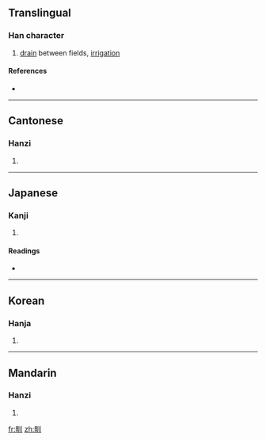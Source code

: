 ==Translingual==

===Han character===
{{Han char|rn=102|rad=田|as=03|sn=8|four=6200<sub>0</sub>|canj=田中中中 (WLLL)}}

# [[drain]] between fields, [[irrigation]]

====References====
* {{Han ref|kx=0759.090|dkj=21740|dj=1169.090|hdz=42530.110|uh=753D|ud=30013|bh=AAB6|bd=43702}}

----

==Cantonese==

===Hanzi===
{{yue-hanzi|jyut=|y=jan3}}

# {{defn|Cantonese|sort=田03}}

----

==Japanese==

===Kanji===
{{ja-kanji|grade=|rs=田03}}

# {{defn|Japanese|sort=田03}}

====Readings====
* {{ja-readings|on=[[けん]] (ken), [[けい]] (kei), [[きょう]] (kyō)|kun=[[みぞ]] (mizo)}}

----

==Korean==

===Hanja===
{{ko-hanja|hangeul=[[견]]|eumhun=|rv=gyeon|mr=kyŏn|y=kyen}}

# {{defn|Korean|sort=田03}}

----

==Mandarin==

===Hanzi===
{{cmn-hanzi|pin=[[quǎn]] ([[quan3]])|wg=ch'üan<sup>3</sup>}}

# {{defn|Mandarin|sort=田03}}

[[fr:甽]]
[[zh:甽]]